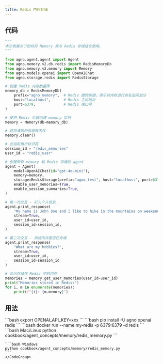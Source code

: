 ```yaml
---
title: Redis 内存存储
---
```


## 代码

```python cookbook/agent_concepts/memory/redis_memory.py
"""
本示例展示了如何将 Memory 类与 Redis 存储结合使用。
"""

from agno.agent.agent import Agent
from agno.memory.v2.db.redis import RedisMemoryDb
from agno.memory.v2.memory import Memory
from agno.models.openai import OpenAIChat
from agno.storage.redis import RedisStorage

# 创建 Redis 内存数据库
memory_db = RedisMemoryDb(
    prefix="agno_memory",  # Redis 键的前缀，用于对内存进行命名空间划分
    host="localhost",      # Redis 主机地址
    port=6379,             # Redis 端口号
)

# 使用 Redis 后端创建 memory 实例
memory = Memory(db=memory_db)

# 这将清除所有现有内存
memory.clear()

# 会话和用户标识符
session_id = "redis_memories"
user_id = "redis_user"

# 创建带有 memory 和 Redis 存储的 agent
agent = Agent(
    model=OpenAIChat(id="gpt-4o-mini"),
    memory=memory,
    storage=RedisStorage(prefix="agno_test", host="localhost", port=6379),
    enable_user_memories=True,
    enable_session_summaries=True,
)

# 第一次交互 - 引入个人信息
agent.print_response(
    "My name is John Doe and I like to hike in the mountains on weekends.",
    stream=True,
    user_id=user_id,
    session_id=session_id,
)

# 第二次交互 - 测试内存是否已存储
agent.print_response(
    "What are my hobbies?", 
    stream=True, 
    user_id=user_id, 
    session_id=session_id
)

# 显示存储在 Redis 中的内存
memories = memory.get_user_memories(user_id=user_id)
print("Memories stored in Redis:")
for i, m in enumerate(memories):
    print(f"{i}: {m.memory}")
```

## 用法

<Steps>
  <Snippet file="create-venv-step.mdx" />

  <Step title="设置环境变量">
    ```bash
    export OPENAI_API_KEY=xxx
    ```
  </Step>

  <Step title="安装库">
    ```bash
    pip install -U agno openai redis
    ```
  </Step>

  <Step title="运行 Redis">
    ```bash
    docker run --name my-redis -p 6379:6379 -d redis
    ```
  </Step>

  <Step title="运行示例">
    <CodeGroup>
    ```bash Mac/Linux
    python cookbook/agent_concepts/memory/redis_memory.py
    ```

    ```bash Windows
    python cookbook/agent_concepts/memory/redis_memory.py
    ```
    </CodeGroup>
  </Step>
</Steps>
